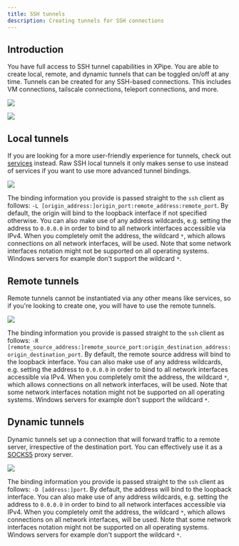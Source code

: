 ```yaml
---
title: SSH tunnels
description: Creating tunnels for SSH connections
---
```


## Introduction

You have full access to SSH tunnel capabilities in XPipe. You are able to create local, remote, and dynamic tunnels that can be toggled on/off at any time. Tunnels can be created for any SSH-based connections. This includes VM connections, tailscale connections, teleport connections, and more.

![](/images/ssh-tunnels-menu.png)

![](/images/ssh-tunnels.png)

## Local tunnels

If you are looking for a more user-friendly experience for tunnels, check out [services](/guide/services) instead. Raw SSH local tunnels it only makes sense to use instead of services if you want to use more advanced tunnel bindings.

![](/images/ssh-tunnel-local.png)

The binding information you provide is passed straight to the `ssh` client as follows: `-L [origin_address:]origin_port:remote_address:remote_port`. By default, the origin will bind to the loopback interface if not specified otherwise. You can also make use of any address wildcards, e.g. setting the address to `0.0.0.0` in order to bind to all network interfaces accessible via IPv4. When you completely omit the address, the wildcard `*`, which allows connections on all network interfaces, will be used. Note that some network interfaces notation might not be supported on all operating systems. Windows servers for example don't support the wildcard `*`.

## Remote tunnels

Remote tunnels cannot be instantiated via any other means like services, so if you're looking to create one, you will have to use the remote tunnels.

![](/images/ssh-tunnel-remote.png)

The binding information you provide is passed straight to the `ssh` client as follows: `-R [remote_source_address:]remote_source_port:origin_destination_address:origin_destination_port`. By default, the remote source address will bind to the loopback interface. You can also make use of any address wildcards, e.g. setting the address to `0.0.0.0` in order to bind to all network interfaces accessible via IPv4. When you completely omit the address, the wildcard `*`, which allows connections on all network interfaces, will be used. Note that some network interfaces notation might not be supported on all operating systems. Windows servers for example don't support the wildcard `*`.

## Dynamic tunnels

Dynamic tunnels set up a connection that will forward traffic to a remote server, irrespective of the destination port. You can effectively use it as a [SOCKS5](https://en.wikipedia.org/wiki/SOCKS) proxy server.

![](/images/ssh-tunnel-dynamic.png)

The binding information you provide is passed straight to the `ssh` client as follows: `-D [address:]port`. By default, the address will bind to the loopback interface. You can also make use of any address wildcards, e.g. setting the address to `0.0.0.0` in order to bind to all network interfaces accessible via IPv4. When you completely omit the address, the wildcard `*`, which allows connections on all network interfaces, will be used. Note that some network interfaces notation might not be supported on all operating systems. Windows servers for example don't support the wildcard `*`.
